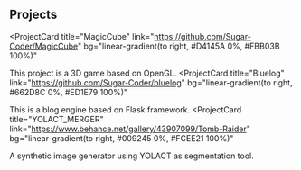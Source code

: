 ## Projects

<ProjectCard
  title="MagicCube"
  link="https://github.com/Sugar-Coder/MagicCube"
  bg="linear-gradient(to right, #D4145A 0%, #FBB03B 100%)"
>
  This project is a 3D game based on OpenGL.
</ProjectCard>
<ProjectCard
  title="Bluelog"
  link="https://github.com/Sugar-Coder/bluelog"
  bg="linear-gradient(to right, #662D8C 0%, #ED1E79 100%)"
>
  This is a blog engine based on Flask framework.
</ProjectCard>
<ProjectCard
  title="YOLACT_MERGER"
  link="https://www.behance.net/gallery/43907099/Tomb-Raider"
  bg="linear-gradient(to right, #009245 0%, #FCEE21 100%)"
>
  A synthetic image generator using YOLACT as segmentation tool.
</ProjectCard>
